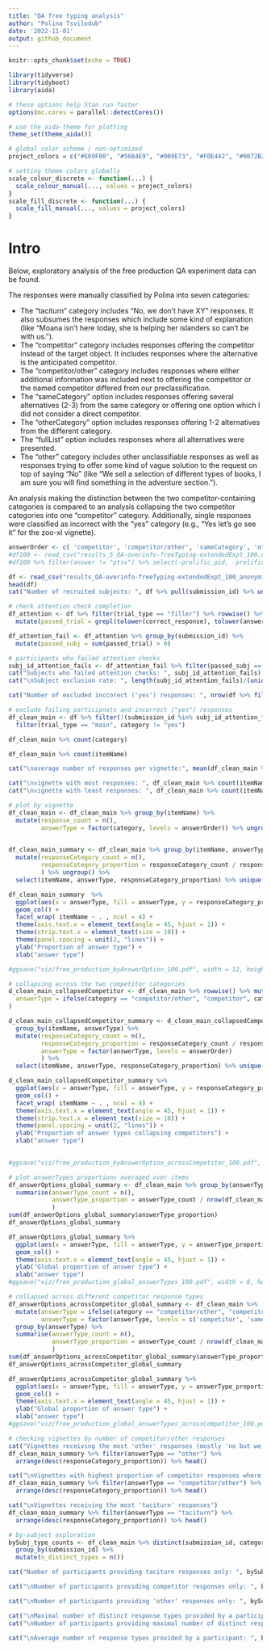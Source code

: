 ```yaml
---
title: "QA free typing analysis"
author: "Polina Tsvilodub"
date: '2022-11-01'
output: github_document
---
```


```r
knitr::opts_chunk$set(echo = TRUE)
```

```r
library(tidyverse)
library(tidyboot)
library(aida)
```

```r
# these options help Stan run faster
options(mc.cores = parallel::detectCores())

# use the aida-theme for plotting
theme_set(theme_aida())

# global color scheme / non-optimized
project_colors = c("#E69F00", "#56B4E9", "#009E73", "#F0E442", "#0072B2", "#D55E00", "#CC79A7", "#000000")

# setting theme colors globally
scale_colour_discrete <- function(...) {
  scale_colour_manual(..., values = project_colors)
}
scale_fill_discrete <- function(...) {
  scale_fill_manual(..., values = project_colors)
} 
```

# Intro

Below, exploratory analysis of the free production QA experiment data can be found.

The responses were manually classified by Polina into seven categories: 

* The "taciturn" category includes "No, we don't have XY" responses. It also subsumes the responses which include some kind of explanation (like "Moana isn’t here today, she is helping her islanders so can’t be with us."). 
* The "competitor" category includes responses offering the competitor instead of the target object. It includes responses where the alternative is the anticipated competitor.
* The "competitor/other" category includes responses where either additional information was included next to offering the competitor or the named competitor differed from our preclassification.
* The "sameCategory" option includes responses offering several alternatives (2-3) from the same category or offering one option which I did not consider a direct competitor.
* The "otherCategory" option includes responses offering 1-2 alternatives from the different category.
* The "fullList" option includes responses where all alternatives were presented.
* The "other" category includes other unclassifiable responses as well as responses trying to offer some kind of vague solution to the request on top of saying "No" (like "We sell a selection of different types of books, I am sure you will find something in the adventure section.").

An analysis making the distinction between the two competitor-containing categories is compared to an analysis collapsing the two competitor categories into one "competitor" category. Additionally, single responses were classified as incorrect with the "yes" category (e.g., "Yes let's go see it" for the zoo-xl vignette).

```r
answerOrder <- c( 'competitor', 'competitor/other', 'sameCategory', 'otherCategory', 'fullList', 'other', 'taciturn')
#df100 <- read_csv("results_5_QA-overinfo-freeTyping-extendedExpt_100.csv")
#df100 %>% filter(answer != "ptsv") %>% select(-prolific_pid, -prolific_session_id, -prolific_study_id) %>%  write_csv("results_QA-overinfo-freeTyping-extendedExpt_100_anonymized.csv")

df <- read_csv("results_QA-overinfo-freeTyping-extendedExpt_100_anonymized_categorized.csv")
head(df)
cat("Number of recruited subjects: ", df %>% pull(submission_id) %>% unique() %>% length())
```

```r
# check attention check completion
df_attention <- df %>% filter(trial_type == "filler") %>% rowwise() %>%
  mutate(passed_trial = grepl(tolower(correct_response), tolower(answer))) 

df_attention_fail <- df_attention %>% group_by(submission_id) %>% 
  mutate(passed_subj = sum(passed_trial) > 0)

# participants who failed attention checks 
subj_id_attention_fails <- df_attention_fail %>% filter(passed_subj == FALSE) %>% pull(submission_id) %>% unique()
cat("Subjects who failed attention checks: ", subj_id_attention_fails)  
cat("\nSubject exclusion rate: ", length(subj_id_attention_fails)/(unique(df$submission_id) %>% length()))
```

```r
cat("Number of excluded inccorect ('yes') responses: ", nrow(df %>% filter(category == "yes")))

# exclude failing participnats and incorrect ("yes") responses
df_clean_main <- df %>% filter(!(submission_id %in% subj_id_attention_fails)) %>%
  filter(trial_type == "main", category != "yes")

df_clean_main %>% count(category)

df_clean_main %>% count(itemName) 

cat("\naverage number of responses per vignette:", mean(df_clean_main %>% count(itemName) %>% pull(n)))

cat("\nvignette with most responses: ", df_clean_main %>% count(itemName) %>% arrange(desc(n)) %>% .[1,] %>% .$itemName, df_clean_main %>% count(itemName) %>% arrange(desc(n)) %>% .[1,] %>% .$n)
cat("\nvignette with least responses: ", df_clean_main %>% count(itemName) %>% arrange(n) %>% .[1,] %>% .$itemName, df_clean_main %>% count(itemName) %>% arrange(n) %>% .[1,] %>% .$n)
```

```r
# plot by vignette
df_clean_main <- df_clean_main %>% group_by(itemName) %>%
  mutate(response_count = n(), 
         answerType = factor(category, levels = answerOrder)) %>% ungroup()
  

df_clean_main_summary <- df_clean_main %>% group_by(itemName, answerType) %>% 
  mutate(responseCategory_count = n(),
         responseCategory_proportion = responseCategory_count / response_count
         ) %>% ungroup() %>%
  select(itemName, answerType, responseCategory_proportion) %>% unique()

df_clean_main_summary  %>%
  ggplot(aes(x = answerType, fill = answerType, y = responseCategory_proportion)) +
  geom_col() +
  facet_wrap( itemName ~ . , ncol = 4) +
  theme(axis.text.x = element_text(angle = 45, hjust = 1)) +
  theme(strip.text.x = element_text(size = 10)) +
  theme(panel.spacing = unit(2, "lines")) +
  ylab("Proportion of answer type") +
  xlab("answer type")

#ggsave("viz/free_production_byAnswerOption_100.pdf", width = 12, height = 28)
```

```r
# collapsing across the two competitor categories
d_clean_main_collapsedCompetitor <- df_clean_main %>% rowwise() %>% mutate(
  answerType = ifelse(category == "competitor/other", "competitor", category)
) 

d_clean_main_collapsedCompetitor_summary <- d_clean_main_collapsedCompetitor %>%
  group_by(itemName, answerType) %>%
  mutate(responseCategory_count = n(),
         responseCategory_proportion = responseCategory_count / response_count,
         answerType = factor(answerType, levels = answerOrder)
         ) %>%
  select(itemName, answerType, responseCategory_proportion) %>% unique()

d_clean_main_collapsedCompetitor_summary %>% 
  ggplot(aes(x = answerType, fill = answerType, y = responseCategory_proportion)) +
  geom_col() +
  facet_wrap( itemName ~ . , ncol = 4) +
  theme(axis.text.x = element_text(angle = 45, hjust = 1)) +
  theme(strip.text.x = element_text(size = 10)) +
  theme(panel.spacing = unit(2, "lines")) +
  ylab("Proportion of answer types collapsing competitors") +
  xlab("answer type")
  

#ggsave("viz/free_production_byAnswerOption_acrossCompetitor_100.pdf", width = 12, height = 28)
```
```r
# plot answerTypes proportions averaged over items
df_answerOptions_global_summary <- df_clean_main %>% group_by(answerType) %>% 
  summarise(answerType_count = n(), 
            answerType_proportion = answerType_count / nrow(df_clean_main)
            )
sum(df_answerOptions_global_summary$answerType_proportion)
df_answerOptions_global_summary

df_answerOptions_global_summary %>%
  ggplot(aes(x = answerType, fill = answerType, y = answerType_proportion)) +
  geom_col() +
  theme(axis.text.x = element_text(angle = 45, hjust = 1)) +
  ylab("Global proportion of answer type") +
  xlab("answer type")
#ggsave("viz/free_production_global_answerTypes_100.pdf", width = 8, height = 6)

# collapsed across different competitor response types
df_answerOptions_acrossCompetitor_global_summary <- df_clean_main %>%
  mutate(answerType = ifelse(category == "competitor/other", "competitor", category),
         answerType = factor(answerType, levels = c('competitor', 'sameCategory', 'otherCategory', 'fullList', 'other', 'taciturn'))) %>% 
  group_by(answerType) %>% 
  summarise(answerType_count = n(), 
            answerType_proportion = answerType_count / nrow(df_clean_main)
            )
sum(df_answerOptions_acrossCompetitor_global_summary$answerType_proportion)
df_answerOptions_acrossCompetitor_global_summary

df_answerOptions_acrossCompetitor_global_summary %>%
  ggplot(aes(x = answerType, fill = answerType, y = answerType_proportion)) +
  geom_col() +
  theme(axis.text.x = element_text(angle = 45, hjust = 1)) +
  ylab("Global proportion of answer type") +
  xlab("answer type")
#ggsave("viz/free_production_global_answerTypes_acrossCompetitor_100.pdf", width = 8, height = 6)

```

```r
# checking vignettes by number of competitor/other responses
cat("Vignettes receiving the most 'other' responses (mostly 'no but we have other options which might interest you')")
df_clean_main_summary %>% filter(answerType == "other") %>%
  arrange(desc(responseCategory_proportion)) %>% head()

cat("\nVignettes with highest proportion of competitor responses where either additional information was included or the named competitor differed from our preclassification")
df_clean_main_summary %>% filter(answerType == "competitor/other") %>%
  arrange(desc(responseCategory_proportion)) %>% head()

cat("\nVignettes receiving the most 'taciturn' responses")
df_clean_main_summary %>% filter(answerType == "taciturn") %>%
  arrange(desc(responseCategory_proportion)) %>% head()

```

```r
# by-subject exploration
bySubj_type_counts <- df_clean_main %>% distinct(submission_id, category) %>% 
  group_by(submission_id) %>%
  mutate(n_distinct_types = n())

cat("Number of participants providing taciturn responses only: ", bySubj_type_counts %>% arrange(n_distinct_types) %>% filter(category == "taciturn", n_distinct_types == 1) %>% nrow(.))

cat("\nNumber of participants providing competitor responses only: ", bySubj_type_counts %>% arrange(n_distinct_types) %>% filter(category == "competitor", n_distinct_types == 1) %>% nrow(.))

cat("\nNumber of participants providing 'other' responses only: ", bySubj_type_counts %>% arrange(n_distinct_types) %>% filter(category == "other", n_distinct_types == 1) %>% nrow(.))

cat("\nMaximal number of distinct response types provided by a participant: ", bySubj_type_counts %>% arrange(desc(n_distinct_types)) %>% .[1,] %>% .$n_distinct_types)
cat("\nNumber of participants providing maximal number of distinct response types: ", bySubj_type_counts %>% filter(n_distinct_types == 6) %>% pull(submission_id) %>% unique() %>% length())

cat("\nAverage number of response types provided by a participant: ", bySubj_type_counts %>%select(-category) %>% pull(n_distinct_types) %>% mean())
```